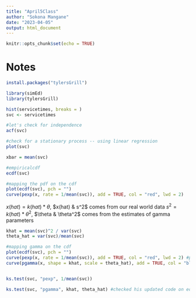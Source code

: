 ```yaml
---
title: "April5Class"
author: "Sokona Mangane"
date: "2023-04-05"
output: html_document
---
```


```r
knitr::opts_chunk$set(echo = TRUE)
```

# Notes

```r
install.packages("tylersGrill")

library(simEd)
library(tylersGrill)

```

```r
hist(servicetimes, breaks = )
svc <- servicetimes

#let's check for independence
acf(svc)

#check for a stationary process -- using linear regression 
plot(svc)

xbar = mean(svc)

#empiricalcdf
ecdf(svc)

#mapping the pdf on the cdf
plot(ecdf(svc), pch = "")
curve(pexp(x, rate = 1/mean(svc)), add = TRUE, col = "red", lwd = 2)
```

$x(hat) = k(hat)*\theta$, $x(hat) & s^2$ comes from our real world data $s^2 = k(hat)*\theta^2$, $\theta & \theta^2$ comes from the estimates of gamma parameters

```r
khat = mean(svc)^2 / var(svc)
theta_hat = var(svc)/mean(svc)

#mapping gamma on the cdf
plot(ecdf(svc), pch = "")
curve(pexp(x, rate = 1/mean(svc)), add = TRUE, col = "red", lwd = 2) #pdf
curve(pgamma(x, shape = khat, scale = theta_hat), add = TRUE, col = "blue", lwd = 2) #gamma, fits way better


ks.test(svc, "pexp", 1/mean(svc))

ks.test(svc, "pgamma", khat, theta_hat) #checked his updated code on ed

```
